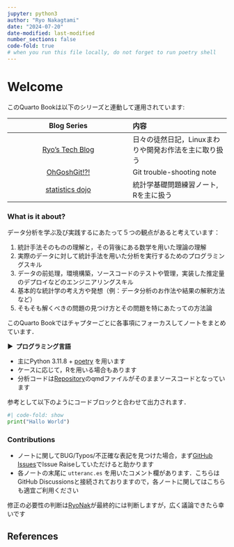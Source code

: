 ```yaml
---
jupyter: python3
author: "Ryo Nakagtami"
date: "2024-07-20"
date-modified: last-modified
number_sections: false
code-fold: true
# when you run this file locally, do not forget to run poetry shell
---
```


# Welcome {.unnumbered}

このQuarto Bookは以下のシリーズと連動して運用されています:

|Blog Series|内容|
|:---:|:---|
|[Ryo's Tech Blog](https://ryonakagami.github.io/)|日々の徒然日記，Linuxまわりや開発お作法を主に取り扱う|
|[OhGoshGit!?!](https://ohgoshgit.github.io/)|Git trouble-shooting note|
|[statistics dojo](https://ryonakagami.github.io/statistics_dojo/)|統計学基礎問題練習ノート, Rを主に扱う|

### What is it about?

データ分析を学ぶ及び実践するにあたって５つの観点があると考えています：

1. 統計手法そのものの理解と，その背後にある数学を用いた理論の理解
2. 実際のデータに対して統計手法を用いた分析を実行するためのプログラミングスキル
3. データの前処理，環境構築，ソースコードのテストや管理，実装した推定量のデプロイなどのエンジニアリングスキル
4. 基本的な統計学の考え方や発想（例：データ分析のお作法や結果の解釈方法など）
5. そもそも解くべきの問題の見つけ方とその問題を特にあたっての方法論

このQuarto Bookではチャプターごとに各事項にフォーカスしてノートをまとめています．

<strong > &#9654;&nbsp; プログラミング言語</strong>

- 主にPython 3.11.8 + [poetry](https://python-poetry.org/) を用います
- ケースに応じて，Rを用いる場合もあります
- 分析コードは[Repository](https://github.com/RyoNakagami/statistics-for-regression-monkey)のqmdファイルがそのままソースコードとなっています

参考として以下のようにコードブロックと合わせて出力されます．

```python
#| code-fold: show
print("Hallo World")
```

### Contributions

- ノートに関してBUG/Typos/不正確な表記を見つけた場合，まず[GitHub Issues](https://github.com/RyoNakagami/statistics-for-regression-monkey/issues/new)でIssue Raiseしていただけると助かります
- 各ノートの末尾に `utteranc.es` を用いたコメント欄があります．こちらはGitHub Discussionsと接続されておりますので，各ノートに関してはこちらも適宜ご利用ください

修正の必要性の判断は[RyoNak](https://github.com/RyoNakagami)が最終的には判断しますが，広く議論できたら幸いです


References
----------
::: {#refs}
:::